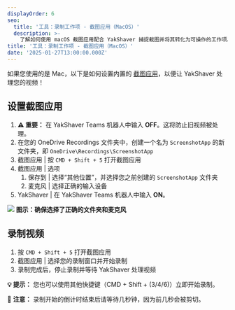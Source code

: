 ```yaml
---
displayOrder: 6
seo:
  title: '工具：录制工作项 - 截图应用（MacOS）'
  description: >-
    了解如何使用 macOS 截图应用配合 YakShaver 捕捉截图并将其转化为可操作的工作项。
title: '工具：录制工作项 - 截图应用（MacOS）'
date: '2025-01-27T13:00:00.000Z'
---
```


如果您使用的是 Mac，以下是如何设置内置的 [截图应用](https://support.apple.com/en-au/guide/mac-help/mh26782/mac)，以便让 YakShaver 处理您的视频！

## 设置截图应用

1. **⚠️ 重要：** 在 YakShaver Teams 机器人中输入 **OFF**。这将防止旧视频被处理。
2. 在您的 OneDrive Recordings 文件夹中，创建一个名为 `ScreenshotApp` 的新文件夹，即 `OneDrive\Recordings\ScreenshotApp`
3. 截图应用 | 按 `CMD + Shift + 5` 打开截图应用
4. 截图应用 | 选项
   1. 保存到 | 选择“其他位置”，并选择您之前创建的 `ScreenshotApp` 文件夹
   2. 麦克风 | 选择正确的输入设备
5. YakShaver | 在 YakShaver Teams 机器人中输入 **ON**。

![](/YakShaver/Docs/Screenshot-App-Settings.png)
**图示：确保选择了正确的文件夹和麦克风**

## 录制视频

1. 按 `CMD + Shift + 5` 打开截图应用
2. 截图应用 | 选择您的录制窗口并开始录制
3. 录制完成后，停止录制并等待 YakShaver 处理视频

**💡 提示：** 您也可以使用其他快捷键（CMD + Shift + (3/4/6)）立即开始录制。

📄 **注意：** 录制开始的倒计时结束后请等待几秒钟，因为前几秒会被剪切。